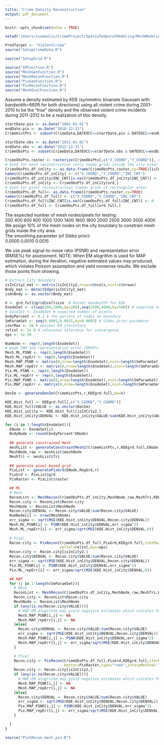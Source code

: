 ```yaml
---
title: "Crime Density Reconstruction"
output: pdf_document
---
```


```r
knitr::opts_chunk$set(echo = TRUE)
```

```r
setwd("/Users/xiaomuliu/CrimeProject/SpatioTemporalModeling/MeshModeling/")

PredTarget <- "ViolentCrime"
source("SetupCrimeData.R")
```

```r
source("SetupGrid.R")
```

```r
source("IMfunction.R")
source("MeshGenFunction.R")
source("MeshReconFunction.R")
source("PixGenFunction.R")
source("PixReconFunction.R")
source("MeshEvalFunction.R")
```

Assume a density estimated by KDE (symmetric bivariate Gaussain with bandwidth=660ft for both directions) using all violent crime during 2001-2010 to be the "true" density and the observed violent crime incidents during 2011-2012 to be a realization of this density.
```r
startDate.pix <- as.Date("2001-01-01")
endDate.pix <- as.Date("2010-12-31")
CrimeHistPts <- subset(CrimeData,DATEOCC>=startDate.pix & DATEOCC<=endDate.pix,select=c("X_COORD","Y_COORD","INC_CNT"))

startDate.obs <- as.Date("2011-01-01")
endDate.obs <- as.Date("2012-12-31")
CrimeObsPts <- subset(CrimeData,DATEOCC>=startDate.obs & DATEOCC<=endDate.obs,select=c("X_COORD","Y_COORD","INC_CNT"))

CrimeObsPts.raster <- rasterize(CrimeObsPts[,c("X_COORD","Y_COORD")], r, CrimeObsPts$INC_CNT, fun=sum)
# Used for mesh reconstruction (only needs grids inside the city area)
CrimeObsPts.df_inCity <- as.data.frame(CrimeObsPts.raster,xy=TRUE)[isInCity,]
names(CrimeObsPts.df_inCity) <- c("X_COORD","Y_COORD","INC_CNT")
CrimeObsPts.df_inCity$INC_CNT[is.na(CrimeObsPts.df_inCity$INC_CNT)] <- 0
CrimeObsPts.df_inCity <- CrimeObsPts.df_inCity[ord,]
# Used for pixel reconstruction (needs grids of rectangular area)
CrimeObsPts.df_full<- as.data.frame(CrimeObsPts.raster,xy=TRUE)
names(CrimeObsPts.df_full) <- c("X_COORD","Y_COORD","INC_CNT")
CrimeObsPts.df_full$INC_CNT[is.na(CrimeObsPts.df_full$INC_CNT)] <- 0
CrimeObsPts.df_full <- CrimeObsPts.df_full[ord.full,]
```

The expected number of mesh nodes/pixels for testing:  
200  400  600  800 1000 1200 1400 1600 1800 2000 2500 3000 3500 4000
We assign 10% of the mesh nodes on the city boundary to constrain mesh grids inside the city area.  
The smoothing parameter (of Gibbs prior):  
0.0005 0.0010 0.0015

We use peak signal-to-noise ratio (PSNR) and representation error (RMSE%) for assessment.
NOTE: When EM alogrithm is used for MAP estimation, during the iteration, negative estimated values may produced, which violates Poisson assumption and yield nonsense results. We exclude those points from showing.
```r
# Extract City Boundary 
isInCity2_mat <- matrix(isInCity2,nrow=r@ncols,ncol=r@nrows)
Bndy_mat <- DetectEdge(isInCity2_mat)
isOnBndy <- as.vector(Bndy_mat)  

h <- grd.full@grid@cellsize  # kernel bandwidth for KDE
EnodeSet <- c(seq(200,2000,by=200),seq(2500,4000,by=500)) # expected number of nodes
# EpixSet <- EnodeSet # expected number of pixels
bndyPercent <- 0.1 # the percent of nodes on boundary
SmParamSet <- seq(0.0005,0.0015,by=0.0005) # Gibbs prior parameter
iterMax <- 30 # maximal EM iterations
reltol <- 1e-8 # relevance tolerance for convergence
eps <- 1e-20

NumNode <- rep(0,length(EnodeSet))
# peak SNR and representation error (RMSE%)
Mesh.ML_PSNR <- rep(0,length(EnodeSet))
Mesh.ML_repErr <- rep(0,length(EnodeSet))
Mesh.MAP_PSNR <- matrix(0,nrow=length(EnodeSet),ncol=length(SmParamSet))
Mesh.MAP_repErr <- matrix(0,nrow=length(EnodeSet),ncol=length(SmParamSet))
Pix.ML_PSNR <- rep(0,length(EnodeSet))
Pix.ML_repErr <- rep(0,length(EnodeSet))
Pix.MAP_PSNR <- matrix(0,nrow=length(EnodeSet),ncol=length(SmParamSet))
Pix.MAP_repErr <- matrix(0,nrow=length(EnodeSet),ncol=length(SmParamSet))
```

```r
DenIm <- generateDenIm(CrimeHistPts,r,KDEgrd.full,bw=h)

KDE.Hist_full <- KDEgrd.full[,c("X_COORD","Y_COORD")]
KDE.Hist_full$VALUE <- as.vector(DenIm)
KDE.Hist_inCity <- KDE.Hist_full[isInCity2,]  
KDE.Hist_inCity$DENVAL <- KDE.Hist_inCity$VALUE/sum(KDE.Hist_inCity$VALUE) 
```

```r
for (i in 1:length(EnodeSet)){
  ENode <- EnodeSet[i] 
  BndyNode <- round(bndyPercent*ENode)
  
  ## generate constrained Mesh
  meshList <- generateConstraintMesh2(CrimeHistPts,r,KDEgrd.full,ENode,isOnBndy,BndyNode,bw=h,plot=FALSE)
  MeshNode_raw <- meshList$meshNode
  MeshTri <- meshList$Tri
  
  ## generate pixel-based grid
  PixList <- generatePixGrd(ENode,RegGrd,r)
  PixGrd <- PixList$grd
  PixRaster <- PixList$raster

  ## ML
  # Mesh
  ReconList <- MeshRecon(CrimeObsPts.df_inCity,MeshNode_raw,MeshTri,KDEgrd,iterMax=iterMax,Estimation="ML",reltol=reltol,eps=eps)
  Recon.city <- ReconList$Recon.city
  MeshNode <- ReconList$MeshNode
  Recon.city$DENVAL <- Recon.city$VALUE/sum(Recon.city$VALUE) 
  NumNode[i] <- nrow(MeshNode)
  err_sigma <- sqrt(MSE(KDE.Hist_inCity$DENVAL,Recon.city$DENVAL)) 
  Mesh.ML_PSNR[i] <- PSNR(KDE.Hist_inCity$DENVAL,err_sigma^2) 
  Mesh.ML_repErr[i] <- err_sigma/sqrt(MSE(KDE.Hist_inCity$DENVAL,0)) 
  
  # Pixel
  Recon.city <- PixRecon(CrimeObsPts.df_full,PixGrd,KDEgrd.full,iterMax=iterMax,Estimation="ML",interpMethod='linear',
                         reltol=reltol,eps=eps)
  Recon.city <- Recon.city[isInCity2,]
  Recon.city$DENVAL <- Recon.city$VALUE/sum(Recon.city$VALUE)
  err_sigma <- sqrt(MSE(KDE.Hist_inCity$DENVAL,Recon.city$DENVAL))
  Pix.ML_PSNR[i] <- PSNR(KDE.Hist_inCity$DENVAL,err_sigma^2) 
  Pix.ML_repErr[i] <- err_sigma/sqrt(MSE(KDE.Hist_inCity$DENVAL,0)) 

  ## MAP
  for (j in 1:length(SmParamSet)){
    # Mesh
    ReconList <- MeshRecon(CrimeObsPts.df_inCity,MeshNode_raw,MeshTri,KDEgrd,iterMax=iterMax,Estimation="MAP",SmoothParam=SmParamSet[j])
    Recon.city <- ReconList$Recon.city
    MeshNode <- ReconList$MeshNode
    if (any(is.na(Recon.city$VALUE))){
      # MAP-EM alogrithm may yield negative estimates which violates Poisson assumption
      Mesh.MAP_PSNR[i,j] <- NA
      Mesh.MAP_repErr[i,j] <- NA
    }else{
      Recon.city$DENVAL <- Recon.city$VALUE/sum(Recon.city$VALUE)  
      err_sigma <- sqrt(MSE(KDE.Hist_inCity$DENVAL,Recon.city$DENVAL)) 
      Mesh.MAP_PSNR[i,j] <- PSNR(KDE.Hist_inCity$DENVAL,err_sigma^2) 
      Mesh.MAP_repErr[i,j] <- err_sigma/sqrt(MSE(KDE.Hist_inCity$DENVAL,0)) 
    }

    # Pixel
    Recon.city <- PixRecon(CrimeObsPts.df_full,PixGrd,KDEgrd.full,iterMax=iterMax,Estimation="MAP",SmoothParam=SmParamSet[j],
                           Raster=PixRaster,type="rook",interpMethod='linear',reltol=reltol,eps=eps)
    Recon.city <- Recon.city[isInCity2,]
    if (any(is.na(Recon.city$VALUE))){
      # MAP-EM alogrithm may yield negative estimates which violates Poisson assumption
      Mesh.MAP_PSNR[i,j] <- NA
      Mesh.MAP_repErr[i,j] <- NA
    }else{
      Recon.city$DENVAL <- Recon.city$VALUE/sum(Recon.city$VALUE)
      err_sigma <- sqrt(MSE(KDE.Hist_inCity$DENVAL,Recon.city$DENVAL))
      Pix.MAP_PSNR[i,j] <- PSNR(KDE.Hist_inCity$DENVAL,err_sigma^2) 
      Pix.MAP_repErr[i,j] <- err_sigma/sqrt(MSE(KDE.Hist_inCity$DENVAL,0)) 
    }

  }
}
```

```r
source("PlotRecon_mesh_pix.R")
```